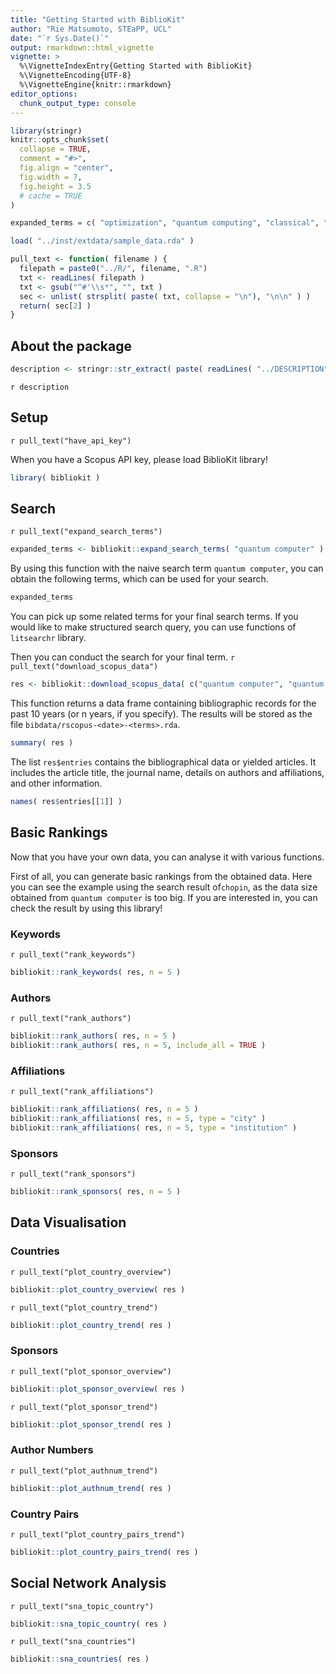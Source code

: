 ```yaml
---
title: "Getting Started with BiblioKit"
author: "Rie Matsumoto, STEaPP, UCL"
date: "`r Sys.Date()`"
output: rmarkdown::html_vignette
vignette: >
  %\VignetteIndexEntry{Getting Started with BiblioKit}
  %\VignetteEncoding{UTF-8}
  %\VignetteEngine{knitr::rmarkdown}
editor_options: 
  chunk_output_type: console
---
```


```r
library(stringr)
knitr::opts_chunk$set(
  collapse = TRUE,
  comment = "#>",
  fig.align = "center",
  fig.width = 7,
  fig.height = 3.5
  # cache = TRUE
)

expanded_terms = c( "optimization", "quantum computing", "classical", "computer", "computers", "computing", "effect", "learning", "noisy", "performance", "process", "quantum", "quantum computer", "quantum computers", "qubit" )

load( "../inst/extdata/sample_data.rda" )
```

```r
pull_text <- function( filename ) {
  filepath = paste0("../R/", filename, ".R")
  txt <- readLines( filepath )
  txt <- gsub("^#'\\s*", "", txt )
  sec <- unlist( strsplit( paste( txt, collapse = "\n"), "\n\n" ) )
  return( sec[2] )
}
```

## About the package

```r
description <- stringr::str_extract( paste( readLines( "../DESCRIPTION" ), collapse = " " ), "(?<=Description: ).*?(?= License:)" )
```

`r description`

## Setup

`r pull_text("have_api_key")`

When you have a Scopus API key, please load BiblioKit library!

```r
library( bibliokit )
```

## Search

`r pull_text("expand_search_terms")`

```r
expanded_terms <- bibliokit::expand_search_terms( "quantum computer" )
```

By using this function with the naive search term `quantum computer`, you can obtain the following terms, which can be used for your search.

```r
expanded_terms
```

You can pick up some related terms for your final search terms.
If you would like to make structured search query, you can use functions of `litsearchr` library. 

Then you can conduct the search for your final term.
`r pull_text("download_scopus_data")`

```r
res <- bibliokit::download_scopus_data( c("quantum computer", "quantum computing" ), n = 10 )
```

This function returns a data frame containing bibliographic records for the past 10 years (or n years, if you specify). The results will be stored as the file `bibdata/rscopus-<date>-<terms>.rda`.

```r
summary( res )
```

The list `res$entries` contains the bibliographical data or yielded articles. It includes the article title, the journal name, details on authors and affiliations, and other information.


```r
names( res$entries[[1]] )
```

## Basic Rankings

Now that you have your own data, you can analyse it with various functions.

First of all, you can generate basic rankings from the obtained data. 
Here you can see the example using the search result of`chopin`, as the data size obtained from `quantum computer` is too big. If you are interested in, you can check the result by using this library!

### Keywords

`r pull_text("rank_keywords")`
```r
bibliokit::rank_keywords( res, n = 5 )
```

### Authors

`r pull_text("rank_authors")`
```r
bibliokit::rank_authors( res, n = 5 )
bibliokit::rank_authors( res, n = 5, include_all = TRUE )
```

### Affiliations

`r pull_text("rank_affiliations")`
```r
bibliokit::rank_affiliations( res, n = 5 )
bibliokit::rank_affiliations( res, n = 5, type = "city" )
bibliokit::rank_affiliations( res, n = 5, type = "institution" )
```

### Sponsors

`r pull_text("rank_sponsors")`
```r
bibliokit::rank_sponsors( res, n = 5 )
```


## Data Visualisation

### Countries

`r pull_text("plot_country_overview")`
```r
bibliokit::plot_country_overview( res )
```

`r pull_text("plot_country_trend")`
```r
bibliokit::plot_country_trend( res )
```

### Sponsors

`r pull_text("plot_sponsor_overview")`
```r
bibliokit::plot_sponsor_overview( res )
```

`r pull_text("plot_sponsor_trend")`
```r
bibliokit::plot_sponsor_trend( res )
```

### Author Numbers

`r pull_text("plot_authnum_trend")`
```r
bibliokit::plot_authnum_trend( res )
```

### Country Pairs

`r pull_text("plot_country_pairs_trend")`
```r
bibliokit::plot_country_pairs_trend( res )
```

## Social Network Analysis

`r pull_text("sna_topic_country")`
```r
bibliokit::sna_topic_country( res )
```

`r pull_text("sna_countries")`
```r
bibliokit::sna_countries( res )
```











